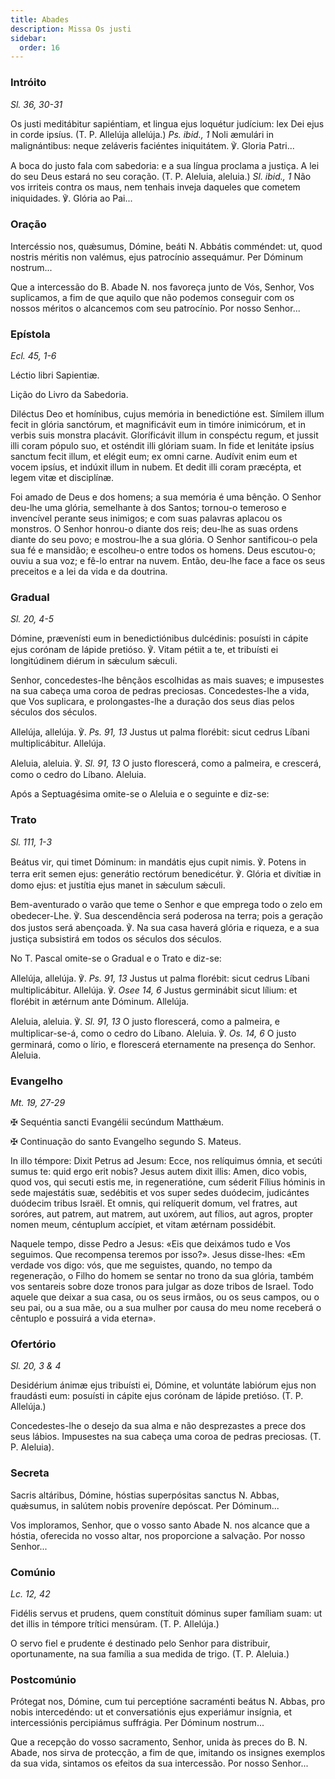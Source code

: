```yaml
---
title: Abades
description: Missa Os justi
sidebar:
  order: 16
---
```


### Intróito

<em>Sl. 36, 30-31</em>

<div class="side-by-side not-content">

Os justi meditábitur sapiéntiam, et lingua ejus loquétur judícium: lex Dei ejus in corde ipsíus. (T. P. Allelúja allelúja.) <em>Ps. ibid., 1</em> Noli æmulári in malignántibus: neque zeláveris faciéntes iniquitátem. ℣. Gloria Patri...

A boca do justo fala com sabedoria: e a sua língua proclama a justiça. A lei do seu Deus estará no seu coração. (T. P. Aleluia, aleluia.) <em>Sl. ibid., 1</em> Não vos irriteis contra os maus, nem tenhais inveja daqueles que cometem iniquidades. ℣. Glória ao Pai...

</div>

### Oração

<div class="side-by-side not-content">

Intercéssio nos, quǽsumus, Dómine, beáti <span class="text-red-500">N.</span> Abbátis comméndet: ut, quod nostris méritis non valémus, ejus patrocínio assequámur. Per Dóminum nostrum...

Que a intercessão do B. Abade <span class="text-red-500">N.</span> nos favoreça junto de Vós, Senhor, Vos suplicamos, a fim de que aquilo que não podemos conseguir com os nossos méritos o alcancemos com seu patrocínio. Por nosso Senhor...

</div>

### Epístola

<em>Ecl. 45, 1-6</em>

<div class="side-by-side not-content">

Léctio libri Sapientiæ.

Lição do Livro da Sabedoria.

Diléctus Deo et homínibus, cujus memória in benedictióne est. Símilem illum fecit in glória sanctórum, et magnificávit eum in timóre inimicórum, et in verbis suis monstra placávit. Gloríficávit illum in conspéctu regum, et jussit illi coram pópulo suo, et osténdit illi glóriam suam. In fide et lenitáte ipsíus sanctum fecit illum, et elégit eum; ex omni carne. Audívit enim eum et vocem ipsíus, et indúxit illum in nubem. Et dedit illi coram præcépta, et legem vitæ et disciplínæ.

Foi amado de Deus e dos homens; a sua memória é uma bênção. O Senhor deu-lhe uma glória, semelhante à dos Santos; tornou-o temeroso e invencível perante seus inimigos; e com suas palavras aplacou os monstros. O Senhor honrou-o diante dos reis; deu-lhe as suas ordens diante do seu povo; e mostrou-lhe a sua glória. O Senhor santificou-o pela sua fé e mansidão; e escolheu-o entre todos os homens. Deus escutou-o; ouviu a sua voz; e fê-lo entrar na nuvem. Então, deu-lhe face a face os seus preceitos e a lei da vida e da doutrina.

</div>

### Gradual

<em>Sl. 20, 4-5</em>

<div class="side-by-side not-content">

Dómine, prævenísti eum in benedictiónibus dulcédinis: posuísti in cápite ejus corónam de lápide pretióso. ℣. Vitam pétiit a te, et tribuísti ei longitúdinem diérum in sǽculum sǽculi.

Senhor, concedestes-lhe bênçãos escolhidas as mais suaves; e impusestes na sua cabeça uma coroa de pedras preciosas. Concedestes-lhe a vida, que Vos suplicara, e prolongastes-lhe a duração dos seus dias pelos séculos dos séculos.

Allelúja, allelúja. ℣. <em>Ps. 91, 13</em> Justus ut palma florébit: sicut cedrus Líbani multiplicábitur. Allelúja.

Aleluia, aleluia. ℣. <em>Sl. 91, 13</em> O justo florescerá, como a palmeira, e crescerá, como o cedro do Líbano. Aleluia.

</div>

<aside>Após a Septuagésima omite-se o Aleluia e o seguinte e diz-se:</aside>

### Trato

<em>Sl. 111, 1-3</em>

<div class="side-by-side not-content">

Beátus vir, qui timet Dóminum: in mandátis ejus cupit nimis. ℣. Potens in terra erit semen ejus: generátio rectórum benedicétur. ℣. Glória et divítiæ in domo ejus: et justítia ejus manet in sǽculum sǽculi.

Bem-aventurado o varão que teme o Senhor e que emprega todo o zelo em obedecer-Lhe. ℣. Sua descendência será poderosa na terra; pois a geração dos justos será abençoada. ℣. Na sua casa haverá glória e riqueza, e a sua justiça subsistirá em todos os séculos dos séculos.

</div>

<aside>No T. Pascal omite-se o Gradual e o Trato e diz-se:</aside>

<div class="side-by-side not-content">

Allelúja, allelúja. ℣. <em>Ps. 91, 13</em> Justus ut palma florébit: sicut cedrus Líbani multiplicábitur. Allelúja. ℣. <em>Osee 14, 6</em> Justus germinábit sicut lílium: et florébit in ætérnum ante Dóminum. Allelúja.

Aleluia, aleluia. ℣. <em>Sl. 91, 13</em> O justo florescerá, como a palmeira, e multiplicar-se-á, como o cedro do Líbano. Aleluia. ℣. <em>Os. 14, 6</em> O justo germinará, como o lírio, e florescerá eternamente na presença do Senhor. Aleluia.

</div>

### Evangelho

<em>Mt. 19, 27-29</em>

<div class="side-by-side not-content">

<span class="cross text-red-500">✠</span> Sequéntia sancti Evangélii secúndum Matthǽum.

<span class="cross text-red-500">✠</span> Continuação do santo Evangelho segundo S. Mateus.

In illo témpore: Dixit Petrus ad Jesum: Ecce, nos relíquimus ómnia, et secúti sumus te: quid ergo erit nobis? Jesus autem dixit illis: Amen, dico vobis, quod vos, qui secuti estis me, in regeneratióne, cum séderit Fílius hóminis in sede majestátis suæ, sedébitis et vos super sedes duódecim, judicántes duódecim tribus Israël. Et omnis, qui relíquerit domum, vel fratres, aut soróres, aut patrem, aut matrem, aut uxórem, aut fílios, aut agros, propter nomen meum, céntuplum accípiet, et vitam ætérnam possidébit.

Naquele tempo, disse Pedro a Jesus: «Eis que deixámos tudo e Vos seguimos. Que recompensa teremos por isso?». Jesus disse-lhes: «Em verdade vos digo: vós, que me seguistes, quando, no tempo da regeneração, o Filho do homem se sentar no trono da sua glória, também vos sentareis sobre doze tronos para julgar as doze tribos de Israel. Todo aquele que deixar a sua casa, ou os seus irmãos, ou os seus campos, ou o seu pai, ou a sua mãe, ou a sua mulher por causa do meu nome receberá o cêntuplo e possuirá a vida eterna».

</div>

### Ofertório

<em>Sl. 20, 3 & 4</em>

<div class="side-by-side not-content">

Desidérium ánimæ ejus tribuísti ei, Dómine, et voluntáte labiórum ejus non fraudásti eum: posuísti in cápite ejus corónam de lápide pretióso. (T. P. Allelúja.)

Concedestes-lhe o desejo da sua alma e não desprezastes a prece dos seus lábios. Impusestes na sua cabeça uma coroa de pedras preciosas. (T. P. Aleluia).

</div>

### Secreta

<div class="side-by-side not-content">

Sacris altáribus, Dómine, hóstias superpósitas sanctus <span class="text-red-500">N.</span> Abbas, quǽsumus, in salútem nobis proveníre depóscat. Per Dóminum...

Vos imploramos, Senhor, que o vosso santo Abade <span class="text-red-500">N.</span> nos alcance que a hóstia, oferecida no vosso altar, nos proporcione a salvação. Por nosso Senhor...

</div>

### Comúnio

<em>Lc. 12, 42</em>

<div class="side-by-side not-content">

Fidélis servus et prudens, quem constítuit dóminus super famíliam suam: ut det illis in témpore trítici mensúram. (T. P. Allelúja.)

O servo fiel e prudente é destinado pelo Senhor para distribuir, oportunamente, na sua família a sua medida de trigo. (T. P. Aleluia.)

</div>

### Postcomúnio

<div class="side-by-side not-content">

Prótegat nos, Dómine, cum tui perceptióne sacraménti beátus <span class="text-red-500">N.</span> Abbas, pro nobis intercedéndo: ut et conversatiónis ejus experiámur insígnia, et intercessiónis percipiámus suffrágia. Per Dóminum nostrum...

Que a recepção do vosso sacramento, Senhor, unida às preces do B. <span class="text-red-500">N.</span> Abade, nos sirva de protecção, a fim de que, imitando os insignes exemplos da sua vida, sintamos os efeitos da sua intercessão. Por nosso Senhor...

</div>
